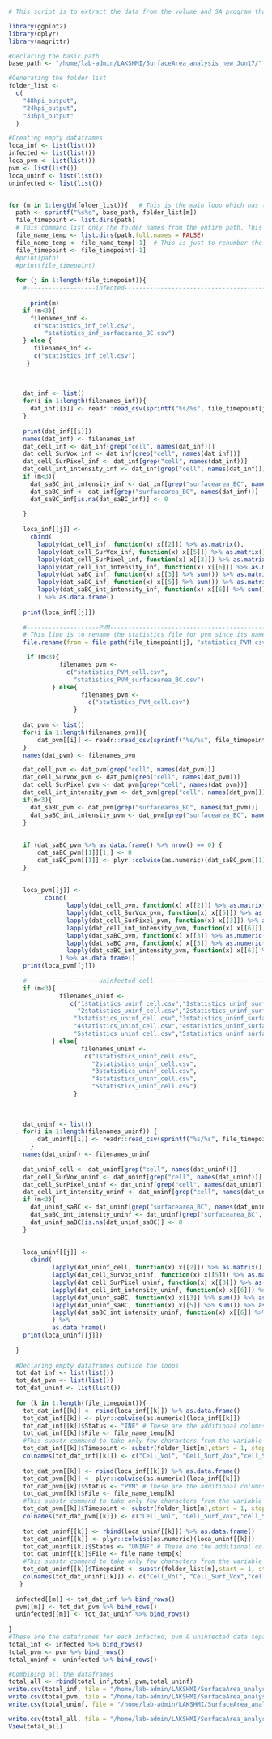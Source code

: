 ```r
# This script is to extract the data from the volume and SA program that is being done with all the images using the macro "Modified_SA_vol_PVM_cellSep17.ijm". This script extracts information from two timepoints (48 & 24 hpi). This script has been modified slightly to take from 33hpi output bcz we have calculated only the volume related calculation in 33hpi infection. The output generated are  four csv files such as "infected_data.csv", "pvm_data.csv", "uninfected_data.csv" & "master_data.csv"
```

``` r
library(ggplot2)
library(dplyr)
library(magrittr)
```

```r
#Declaring the basic path 
base_path <- "/home/lab-admin/LAKSHMI/SurfaceArea_analysis_new_Jun17/"

#Generating the folder list
folder_list <-
  c(
    "48hpi_output",
    "24hpi_output",
    "33hpi_output"
  )

#Creating empty dataframes
loca_inf <- list(list())
infected <- list(list())
loca_pvm <- list(list())
pvm <- list(list())
loca_uninf <- list(list())
uninfected <- list(list())


for (m in 1:length(folder_list)){   # This is the main loop which has two timepoints folder
  path <- sprintf("%s%s", base_path, folder_list[m])
  file_timepoint <- list.dirs(path)
  # This command list only the folder names from the entire path. This is used just to get the image analysis results folder names
  file_name_temp <- list.dirs(path,full.names = FALSE) 
  file_name_temp <- file_name_temp[-1]  # This is just to renumber the array number
  file_timepoint <- file_timepoint[-1]
  #print(path)
  #print(file_timepoint)
  
  for (j in 1:length(file_timepoint)){
    #-------------------infected---------------------------------------------------------------
    
      print(m)
    if (m<3){
      filenames_inf <-
       c("statistics_inf_cell.csv",
          "statistics_inf_surfacearea_BC.csv")
    } else {
       filenames_inf <-
       c("statistics_inf_cell.csv")
     }
      
   
    
    dat_inf <- list()
    for(i in 1:length(filenames_inf)){
      dat_inf[[i]] <- readr::read_csv(sprintf("%s/%s", file_timepoint[j], filenames_inf[[i]]))
    }
    
    print(dat_inf[[i]])
    names(dat_inf) <- filenames_inf
    dat_cell_inf <- dat_inf[grep("cell", names(dat_inf))]
    dat_cell_SurVox_inf <- dat_inf[grep("cell", names(dat_inf))]
    dat_cell_SurPixel_inf <- dat_inf[grep("cell", names(dat_inf))]
    dat_cell_int_intensity_inf <- dat_inf[grep("cell", names(dat_inf))]
    if (m<3){
      dat_saBC_int_intensity_inf <- dat_inf[grep("surfacearea_BC", names(dat_inf))]
      dat_saBC_inf <- dat_inf[grep("surfacearea_BC", names(dat_inf))]
      dat_saBC_inf[is.na(dat_saBC_inf)] <- 0
      
    }
    
    loca_inf[[j]] <- 
      cbind(
        lapply(dat_cell_inf, function(x) x[[2]]) %>% as.matrix(),
        lapply(dat_cell_SurVox_inf, function(x) x[[5]]) %>% as.matrix(),
        lapply(dat_cell_SurPixel_inf, function(x) x[[3]]) %>% as.matrix(),
        lapply(dat_cell_int_intensity_inf, function(x) x[[6]]) %>% as.matrix(),
        lapply(dat_saBC_inf, function(x) x[[3]] %>% sum()) %>% as.matrix(),
        lapply(dat_saBC_inf, function(x) x[[5]] %>% sum()) %>% as.matrix(),
        lapply(dat_saBC_int_intensity_inf, function(x) x[[6]] %>% sum()) %>% as.matrix()
        ) %>% as.data.frame()
    
    print(loca_inf[[j]])
    
    #--------------------PVM------------------------------------------------------------------
    # This line is to rename the statistics file for pvm since its named differently. The temperory renaming is done to maintain the same pattern in the entire code
    file.rename(from = file.path(file_timepoint[j], "statistics_PVM.csv"), to = file.path(file_timepoint[j], "statistics_PVM_cell.csv"))

     if (m<3){
              filenames_pvm <-
                c("statistics_PVM_cell.csv",
                  "statistics_PVM_surfacearea_BC.csv")
            } else{
                    filenames_pvm <-
                      c("statistics_PVM_cell.csv")
                  }
     
    dat_pvm <- list()
    for(i in 1:length(filenames_pvm)){
        dat_pvm[[i]] <- readr::read_csv(sprintf("%s/%s", file_timepoint[j], filenames_pvm[[i]]))
    }
    names(dat_pvm) <- filenames_pvm

    dat_cell_pvm <- dat_pvm[grep("cell", names(dat_pvm))]
    dat_cell_SurVox_pvm <- dat_pvm[grep("cell", names(dat_pvm))]
    dat_cell_SurPixel_pvm <- dat_pvm[grep("cell", names(dat_pvm))]
    dat_cell_int_intensity_pvm <- dat_pvm[grep("cell", names(dat_pvm))]
    if(m<3){
      dat_saBC_pvm <- dat_pvm[grep("surfacearea_BC", names(dat_pvm))]
      dat_saBC_int_intensity_pvm <- dat_pvm[grep("surfacearea_BC", names(dat_pvm))]
    }
    
    
    if (dat_saBC_pvm %>% as.data.frame() %>% nrow() == 0) {
        dat_saBC_pvm[[1]][1,] <- 0 
        dat_saBC_pvm[[1]] <- plyr::colwise(as.numeric)(dat_saBC_pvm[[1]])
    }
    
    
    loca_pvm[[j]] <- 
          cbind(
                lapply(dat_cell_pvm, function(x) x[[2]]) %>% as.matrix(),
                lapply(dat_cell_SurVox_pvm, function(x) x[[5]]) %>% as.matrix(),
                lapply(dat_cell_SurPixel_pvm, function(x) x[[3]]) %>% as.matrix(),
                lapply(dat_cell_int_intensity_pvm, function(x) x[[6]]) %>% as.matrix(),
                lapply(dat_saBC_pvm, function(x) x[[3]] %>% as.numeric() %>% sum()) %>% as.matrix(), 
                lapply(dat_saBC_pvm, function(x) x[[5]] %>% as.numeric() %>% sum()) %>% as.matrix(),
                lapply(dat_saBC_int_intensity_pvm, function(x) x[[6]] %>% as.numeric() %>% sum()) %>% as.matrix()
              ) %>% as.data.frame()
    print(loca_pvm[[j]])
    
    #--------------------uninfected cell------------------------------------------------------------------
    if (m<3){
              filenames_uninf <- 
                 c("1statistics_uninf_cell.csv","1statistics_uninf_surfacearea_BC.csv",
                   "2statistics_uninf_cell.csv","2statistics_uninf_surfacearea_BC.csv",
                  "3statistics_uninf_cell.csv","3statistics_uninf_surfacearea_BC.csv",
                  "4statistics_uninf_cell.csv","4statistics_uninf_surfacearea_BC.csv",
                  "5statistics_uninf_cell.csv","5statistics_uninf_surfacearea_BC.csv")
            } else{
                    filenames_uninf <- 
                     c("1statistics_uninf_cell.csv",
                       "2statistics_uninf_cell.csv",
                       "3statistics_uninf_cell.csv",
                       "4statistics_uninf_cell.csv",
                       "5statistics_uninf_cell.csv")
                  }
    
    
    
    dat_uninf <- list()
    for(i in 1:length(filenames_uninf)) {
        dat_uninf[[i]] <- readr::read_csv(sprintf("%s/%s", file_timepoint[j], filenames_uninf[[i]]))
      }
    names(dat_uninf) <- filenames_uninf
    
    dat_uninf_cell <- dat_uninf[grep("cell", names(dat_uninf))]
    dat_cell_SurVox_uninf <- dat_uninf[grep("cell", names(dat_uninf))]
    dat_cell_SurPixel_uninf <- dat_uninf[grep("cell", names(dat_uninf))]
    dat_cell_int_intensity_uninf <- dat_uninf[grep("cell", names(dat_uninf))]
    if (m<3){
      dat_uninf_saBC <- dat_uninf[grep("surfacearea_BC", names(dat_uninf))]
      dat_saBC_int_intensity_uninf <- dat_uninf[grep("surfacearea_BC", names(dat_uninf))]
      dat_uninf_saBC[is.na(dat_uninf_saBC)] <- 0
    }
    
   
    loca_uninf[[j]] <- 
      cbind(
            lapply(dat_uninf_cell, function(x) x[[2]]) %>% as.matrix(), 
            lapply(dat_cell_SurVox_uninf, function(x) x[[5]]) %>% as.matrix(),
            lapply(dat_cell_SurPixel_uninf, function(x) x[[3]]) %>% as.matrix(),
            lapply(dat_cell_int_intensity_uninf, function(x) x[[6]]) %>% as.matrix(),
            lapply(dat_uninf_saBC, function(x) x[[3]] %>% sum()) %>% as.matrix(), 
            lapply(dat_uninf_saBC, function(x) x[[5]] %>% sum()) %>% as.matrix(),
            lapply(dat_saBC_int_intensity_uninf, function(x) x[[6]] %>% as.numeric %>% sum()) %>% as.matrix()
            ) %>% 
            as.data.frame()
    print(loca_uninf[[j]])
    
  }
  
  #Declaring empty dataframes outside the loops
  tot_dat_inf <- list(list())
  tot_dat_pvm <- list(list())
  tot_dat_uninf <- list(list())
  
  for (k in 1:length(file_timepoint)){
    tot_dat_inf[[k]] <- rbind(loca_inf[[k]]) %>% as.data.frame()
    tot_dat_inf[[k]] <- plyr::colwise(as.numeric)(loca_inf[[k]])
    tot_dat_inf[[k]]$Status <- "INF" # These are the additional columns that we are adding in the dataframes 
    tot_dat_inf[[k]]$File <- file_name_temp[k]
    #This substr command to take only few characters from the variable (only "48hpi" from "48hpi_output")
    tot_dat_inf[[k]]$Timepoint <- substr(folder_list[m],start = 1, stop = 5) 
    colnames(tot_dat_inf[[k]]) <- c("Cell_Vol", "Cell_Surf_Vox","cell_Surf_Pix", "cell_int_intensity", "BC_SA_Pix", "BC_SA_Vox", "BC_int_intensity", "Status","File Name","Timepoint")
    
    tot_dat_pvm[[k]] <- rbind(loca_inf[[k]]) %>% as.data.frame()
    tot_dat_pvm[[k]] <- plyr::colwise(as.numeric)(loca_inf[[k]])
    tot_dat_pvm[[k]]$Status <- "PVM" # These are the additional columns that we are adding in the dataframes
    tot_dat_pvm[[k]]$File <- file_name_temp[k]
    #This substr command to take only few characters from the variable (only "48hpi" from "48hpi_output")
    tot_dat_pvm[[k]]$Timepoint <- substr(folder_list[m],start = 1, stop = 5)
    colnames(tot_dat_pvm[[k]]) <- c("Cell_Vol", "Cell_Surf_Vox","cell_Surf_Pix", "cell_int_intensity", "BC_SA_Pix", "BC_SA_Vox", "BC_int_intensity", "Status","File Name","Timepoint")
    
    tot_dat_uninf[[k]] <- rbind(loca_uninf[[k]]) %>% as.data.frame()
    tot_dat_uninf[[k]] <- plyr::colwise(as.numeric)(loca_uninf[[k]])
    tot_dat_uninf[[k]]$Status <- "UNINF" # These are the additional columns that we are adding in the dataframes
    tot_dat_uninf[[k]]$File <- file_name_temp[k]
    #This substr command to take only few characters from the variable (only "48hpi" from "48hpi_output")
    tot_dat_uninf[[k]]$Timepoint <- substr(folder_list[m],start = 1, stop = 5) 
    colnames(tot_dat_uninf[[k]]) <- c("Cell_Vol", "Cell_Surf_Vox","cell_Surf_Pix", "cell_int_intensity", "BC_SA_Pix", "BC_SA_Vox", "BC_int_intensity", "Status","File Name","Timepoint")
   }
  
  infected[[m]] <- tot_dat_inf %>% bind_rows()
  pvm[[m]] <- tot_dat_pvm %>% bind_rows()
  uninfected[[m]] <- tot_dat_uninf %>% bind_rows()
  
}
#These are the dataframes for each infected, pvm & uninfected data separately
total_inf <- infected %>% bind_rows()
total_pvm <- pvm %>% bind_rows()
total_uninf <- uninfected %>% bind_rows()

#Combining all the dataframes
total_all <- rbind(total_inf,total_pvm,total_uninf)
write.csv(total_inf, file = "/home/lab-admin/LAKSHMI/SurfaceArea_analysis_new_Jun17/Analysis_SA_vol/infected_data.csv")
write.csv(total_pvm, file = "/home/lab-admin/LAKSHMI/SurfaceArea_analysis_new_Jun17/Analysis_SA_vol/pvm_data.csv")
write.csv(total_uninf, file = "/home/lab-admin/LAKSHMI/SurfaceArea_analysis_new_Jun17/Analysis_SA_vol/uninfected_data.csv")

write.csv(total_all, file = "/home/lab-admin/LAKSHMI/SurfaceArea_analysis_new_Jun17/Analysis_SA_vol/master_data.csv")
View(total_all)

```

